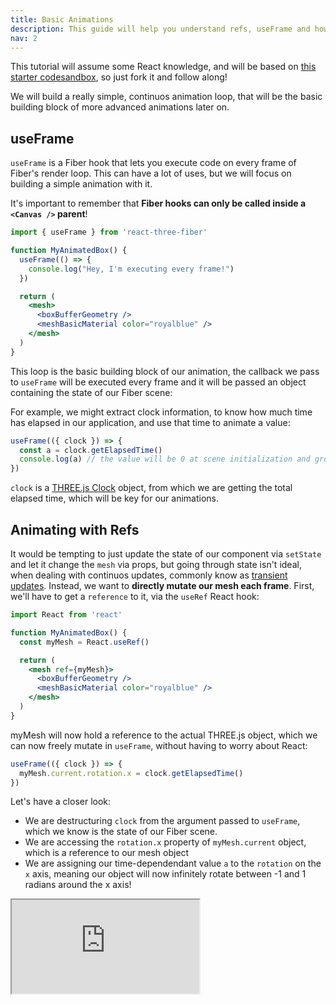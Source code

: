 ```yaml
---
title: Basic Animations
description: This guide will help you understand refs, useFrame and how to make basic animations with Fiber
nav: 2
---
```


This tutorial will assume some React knowledge, and will be based on [this starter codesandbox](https://codesandbox.io/s/getting-started-01-12q81?from-embed), so just fork it and follow along!

We will build a really simple, continuos animation loop, that will be the basic building block of more advanced animations later on.

## useFrame

`useFrame` is a Fiber hook that lets you execute code on every frame of Fiber's render loop. This can have a lot of uses, but we will focus on building a simple animation with it.

It's important to remember that **Fiber hooks can only be called inside a `<Canvas />` parent**!

```jsx
import { useFrame } from 'react-three-fiber'

function MyAnimatedBox() {
  useFrame(() => {
    console.log("Hey, I'm executing every frame!")
  })

  return (
    <mesh>
      <boxBufferGeometry />
      <meshBasicMaterial color="royalblue" />
    </mesh>
  )
}
```

This loop is the basic building block of our animation, the callback we pass to `useFrame` will be executed every frame and it will be passed an object containing the state of our Fiber scene:

For example, we might extract clock information, to know how much time has elapsed in our application, and use that time to animate a value:

```jsx
useFrame(({ clock }) => {
  const a = clock.getElapsedTime()
  console.log(a) // the value will be 0 at scene initialization and grow each frame
})
```

`clock` is a [THREE.js Clock](https://threejs.org/docs/#api/en/core/Clock) object, from which we are getting the total elapsed time, which will be key for our animations.

## Animating with Refs

It would be tempting to just update the state of our component via `setState` and let it change the `mesh` via props, but going through state isn't ideal, when dealing with continuos updates, commonly know as [transient updates]().
Instead, we want to **directly mutate our mesh each frame**. First, we'll have to get a `reference` to it, via the `useRef` React hook:

```jsx
import React from 'react'

function MyAnimatedBox() {
  const myMesh = React.useRef()

  return (
    <mesh ref={myMesh}>
      <boxBufferGeometry />
      <meshBasicMaterial color="royalblue" />
    </mesh>
  )
}
```

myMesh will now hold a reference to the actual THREE.js object, which we can now freely mutate in `useFrame`, without having to worry about React:

```jsx
useFrame(({ clock }) => {
  myMesh.current.rotation.x = clock.getElapsedTime()
})
```

Let's have a closer look:

- We are destructuring `clock` from the argument passed to `useFrame`, which we know is the state of our Fiber scene.
- We are accessing the `rotation.x` property of `myMesh.current` object, which is a reference to our mesh object
- We are assigning our time-dependendant value `a` to the `rotation` on the `x` axis, meaning our object will now infinitely rotate between -1 and 1 radians around the x axis!

<iframe src="https://codesandbox.io/embed/29gxw?codemirror=1&fontsize=14&hidenavigation=1&theme=dark&hidedevtools=1" />

** Exercises **

- Try `Math.sin(clock.getElapsedTime())` and see how your animation changes

## Next steps

Now that you understand the basic technique for animating in Fiber, [learn how event works](events-and-interaction)!

If you want to go deeper into animations, check these out:

- [Animating with React Spring](using-with-react-spring)
- [Animating with GSAP]()
- **Add more animation links**
